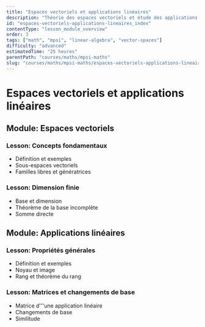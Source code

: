 ```yaml
---
title: "Espaces vectoriels et applications linéaires"
description: "Théorie des espaces vectoriels et étude des applications linéaires."
id: "espaces-vectoriels-applications-lineaires_index"
contentType: "lesson_module_overview"
order: 3
tags: ["math", "mpsi", "linear-algebra", "vector-spaces"]
difficulty: "advanced"
estimatedTime: "25 heures"
parentPath: "courses/maths/mpsi-maths"
slug: "courses/maths/mpsi-maths/espaces-vectoriels-applications-lineaires"
---
```


# Espaces vectoriels et applications linéaires

## Module: Espaces vectoriels
### Lesson: Concepts fondamentaux
- Définition et exemples
- Sous-espaces vectoriels
- Familles libres et génératrices

### Lesson: Dimension finie
- Base et dimension
- Théorème de la base incomplète
- Somme directe

## Module: Applications linéaires
### Lesson: Propriétés générales
- Définition et exemples
- Noyau et image
- Rang et théorème du rang

### Lesson: Matrices et changements de base
- Matrice d'''une application linéaire
- Changements de base
- Similitude
